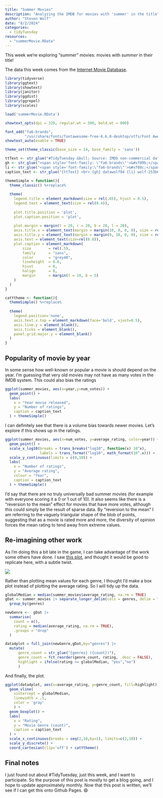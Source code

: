 ```yaml
---
title: "Summer Movies"
description: "Analyzing the IMDB for movies with 'summer' in the title"
author: "Steven Wolf"
date: "8/2/2024"
categories:
  - tidyTuesday
resources: 
  - "summerMovie.RData"
---
```


This week we're exploring "summer" movies: movies with *summer* in their title!

The data this week comes from the [Internet Movie Database](https://developer.imdb.com/non-commercial-datasets/).


```r
library(tidyverse)
library(ggtext)
library(showtext)
library(janitor)
library(ggdist)
library(ggrepel)
library(scales)

load('summerMovie.RData')
```

```r
showtext_opts(dpi = 320, regular.wt = 300, bold.wt = 800)

font_add("fa6-brands", 
         "/usr/share/fonts/fontawesome-free-6.6.0-desktop/otfs/Font Awesome 6 Brands-Regular-400.otf")
showtext_auto(enable = TRUE)

theme_set(theme_classic(base_size = 14, base_family = 'sans'))

ttText <- str_glue("#TidyTuesday &bull; Source: IMDb non-commercial datasets")
gh <- str_glue("<span style='font-family: \"fa6-brands\"'>&#xf09b;</span>")
li <- str_glue("<span style='font-family:\"fa6-brands\"'>&#xf08c;</span>")
caption_text <- str_glue("{ttText} <br> {gh} datawolf04 {li} wolf-253b6625a")

themeSimple = function(){
  theme_classic() %+replace%
  
  theme(
    legend.title = element_markdown(size = rel(.65), hjust = 0.5),
    legend.text = element_text(size = rel(0.4)), 
  
    plot.title.position = 'plot',
    plot.caption.position = 'plot',
    
    plot.margin = margin(t = 20, r = 20, b = 20, l = 20),
    axis.title.x = element_text(margin = margin(10, 0, 0, 0), size = rel(1.2)),
    axis.title.y = element_text(margin = margin(0, 10, 0, 0), size = rel(1.2),angle=90),
    axis.text = element_text(size=rel(0.8)),
    plot.caption = element_markdown(
        size        = rel(.5),
        family      = "sans",
        color       = "grey40",
        lineheight  = 0.6,
        hjust       = 0,
        halign      = 0,
        margin      = margin(t = 10, b = 5)
    )
  ) 
}

catYtheme <- function(){
  themeSimple() %+replace%
  
  theme(
    legend.position='none',
    axis.text.x.top = element_markdown(face='bold', vjust=0.5),
    axis.line.y = element_blank(),
    axis.ticks = element_blank(),
    panel.grid.major.y = element_blank()
  )
}
```

## Popularity of movie by year

In some sense how well-known or popular a movie is should depend on the year. I'm guessing that very old movies may not have as many votes in the IMDB system. This could also bias the ratings

```r
ggplot(summer_movies, aes(x=year,y=num_votes)) +
  geom_point() + 
  labs(
    x = "Year movie released",
    y = "Number of ratings",
    caption = caption_text
  ) + themeSimple()
```

I can definitely see that there is a volume bias towards newer movies. Let's explore if this shows up in the ratings.

```r
ggplot(summer_movies, aes(x=num_votes, y=average_rating, color=year)) +
  geom_point() + 
  scale_x_log10(breaks = trans_breaks("log10", function(x) 10^x),
                labels = trans_format("log10", math_format(10^.x))) +
  scale_y_continuous(limits = c(0,10)) + 
  labs(
    x = "Number of ratings",
    y = "Average rating",
    colour = "Year",
    caption = caption_text
  ) + themeSimple()
```

I'd say that there are no truly universally bad summer movies (for example with everyone scoring it a 0 or 1 out of 10). It also seems like there is a "reversion to the mean" effect for movies that have more votes, although this could simply be the result of sparse data. By "reversion to the mean" I am referring to the vaguely triangular shape of the blob of points, suggesting that as a movie is rated more and more, the diversity of opinion forces the mean rating to tend away from extreme values.

## Re-imagining other work

As I'm doing this a bit late in the game, I can take advantage of the work some others have done. I saw 
[this plot](https://github.com/poncest/tidytuesday/tree/main/2024/Week_31), and thought it would be good to replicate here, with a subtle twist.

![](https://raw.githubusercontent.com/poncest/tidytuesday/main/2024/Week_31/2024_31.png)

Rather than plotting mean values for each genre, I thought I'd make a box plot instead of plotting the average rating. So I will tidy up the data.

```r
globalMedian = median(summer_movies$average_rating, na.rm = TRUE)
gDat <- summer_movies |> separate_longer_delim(cols = genres, delim = ",") |>
  group_by(genres) 

newGenre <-  gDat |>
  summarise(
    count = n(),
    rating = median(average_rating, na.rm = TRUE),
    .groups = "drop"
  )

data4plot = full_join(newGenre,gDat,by="genres") |>
  mutate(
      genre_count = str_glue("{genres} ({count})"),
      genre_count = fct_reorder(genre_count, rating, .desc = FALSE),
      highlight = ifelse(rating >= globalMedian, "yes","no")
      )
```

And finally, the plot.

```r
ggplot(data4plot, aes(x=average_rating, y=genre_count, fill=highlight)) +
  geom_vline(
    xintercept = globalMedian,
    linewidth = .5,
    color = 'gray'
    ) +
  geom_boxplot() +
  labs(
    x = "Rating",
    y = "Movie Genre (count)",
    caption = caption_text
  ) +
  scale_x_continuous(breaks = seq(2,10,by=1), limits=c(2,10)) +
  scale_y_discrete() +
  coord_cartesian(clip='off') + catYtheme()
```

## Final notes
I just found out about #TidyTuesday, just this week, and I want to participate. So the purpose of this post is mostly to get a blog going, and I hope to update approximately monthly. Now that this post is written, we'll see if I can get this onto Github Pages. 😄
